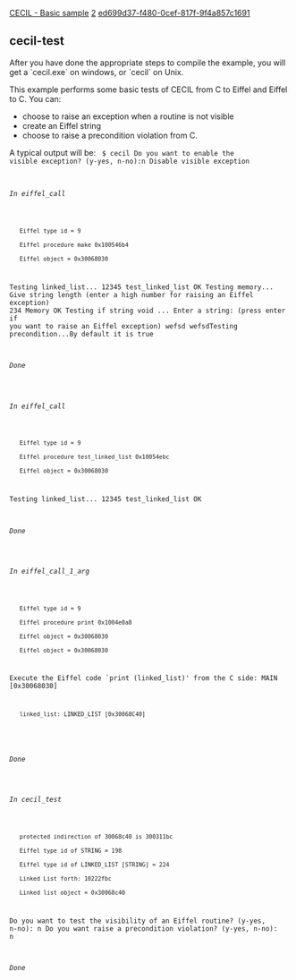 [[Property:title|CECIL - Basic sample]]
[[Property:weight|2]]
[[Property:uuid|ed699d37-f480-0cef-817f-9f4a857c1691]]
==cecil-test==

After you have done the appropriate steps to compile the example, you will get a `cecil.exe` on windows, or `cecil` on Unix. 

This example performs some basic tests of CECIL from C to Eiffel and Eiffel to C. You can:
* choose to raise an exception when a routine is not visible
* create an Eiffel string
* choose to raise a precondition violation from C. 



A typical output will be:
<code>
$ cecil
Do you want to enable the visible exception? (y-yes, n-no):n
Disable visible exception

====== In eiffel_call ======
	Eiffel type id = 9
	Eiffel procedure make 0x100546b4
	Eiffel object = 0x30068030
Testing linked_list...
12345
test_linked_list OK
Testing memory...
Give string length (enter a high number for raising an Eiffel exception)
234
Memory OK
Testing if string void ...
Enter a string: (press enter if you want to raise an Eiffel exception)
wefsd
wefsdTesting precondition...By default it is true

====== Done ======

====== In eiffel_call ======
	Eiffel type id = 9
	Eiffel procedure test_linked_list 0x10054ebc
	Eiffel object = 0x30068030
Testing linked_list...
12345
test_linked_list OK

====== Done ======

====== In eiffel_call_1_arg ======
	Eiffel type id = 9
	Eiffel procedure print 0x1004e0a8
	Eiffel object = 0x30068030
	Eiffel object = 0x30068030
Execute the Eiffel code `print (linked_list)' from the C side:
MAIN [0x30068030]
	linked_list: LINKED_LIST [0x30068C40]
	
====== Done ======

====== In cecil_test ======
	protected indirection of 30068c40 is 300311bc
	Eiffel type id of STRING = 198
	Eiffel type id of LINKED_LIST [STRING] = 224
	Linked List forth: 10222fbc
	Linked list object = 0x30068c40
Do you want to test the visibility of an Eiffel routine? (y-yes, n-no):
n
Do you want raise a precondition violation? (y-yes, n-no):
n

====== Done ======
</code>





